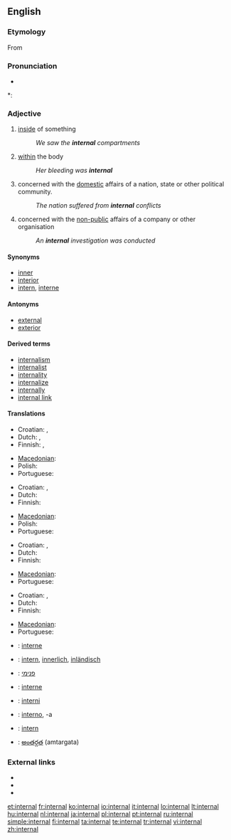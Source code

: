 ==English==

===Etymology===
From {{etyl|la}} {{term|internus|lang=la}} <!-- alternative: as intern + -al[Century 1911] -->

===Pronunciation===
* {{audio|en-us-internal.ogg|Audio (US)}}

*: {{rhymes|ɜː(r)nəl}}

===Adjective===
{{en-adj}}

# [[inside]] of something
#: ''We saw the '''internal''' compartments''
# [[within]] the body
#: ''Her bleeding was '''internal'''''
# concerned with the [[domestic]] affairs of a nation, state or other political community.
#: ''The nation suffered from '''internal''' conflicts''
# concerned with the [[non-public]] affairs of a company or other organisation
#: ''An '''internal''' investigation was conducted''

====Synonyms====
* [[inner]]
* [[interior]]
* [[intern]], [[interne]]

====Antonyms====
* [[external]]
* [[exterior]]

====Derived terms====
* [[internalism]]
* [[internalist]]
* [[internality]]
* [[internalize]]
* [[internally]]
* [[internal link]]

====Translations====
{{trans-top|inside of something}}
* Croatian: {{t-|hr|interni|alt=ȉntērnī}}, {{t-|hr|unutrašnji|alt=ùnutrašnjī}}
* Dutch: {{t+|nl|intern}}, {{t+|nl|inwendig}}
* Finnish: {{t+|fi|sisäinen}}, {{t+|fi|sisä-}}
{{trans-mid}}
* [[Macedonian]]: {{t-|mk|внатрешен|m|tr=vnátrešen|sc=Cyrl|xs=Macedonian}}
* Polish: {{t+|pl|wewnętrzny}}
* Portuguese: {{t+|pt|interno}}
{{trans-bottom}}

{{trans-top|within the body}}
* Croatian: {{t-|hr|interni|alt=ȉntērnī}}, {{t-|hr|unutarnji|alt=ùnutārnjī}}
* Dutch: {{t+|nl|inwendig}}
* Finnish: {{t+|fi|sisäinen}}
{{trans-mid}}
* [[Macedonian]]: {{t-|mk|внатрешен|m|tr=vnátrešen|sc=Cyrl|xs=Macedonian}}
* Polish: {{t+|pl|wewnętrzny}}
* Portuguese: {{t+|pt|interno}}
{{trans-bottom}}

{{trans-top|concerned with the domestic affairs of a nation, state etc.}}
* Croatian: {{t-|hr|interni|alt=ȉntērnī}}, {{t-|hr|unutrašnji|alt=ùnutrašnjī}}
* Dutch: {{t-|nl|binnenlands}}
* Finnish: {{t+|fi|sisäinen}}
{{trans-mid}}
* [[Macedonian]]: {{t-|mk|внатрешен|m|tr=vnátrešen|sc=Cyrl|xs=Macedonian}}
* Portuguese: {{t+|pt|interno}}
{{trans-bottom}}

{{trans-top|concerned with the non-public affairs of a company or other organisation}}
* Croatian: {{t-|hr|interni|alt=ȉntērnī}}, {{t-|hr|unutrašnji|alt=ùnutrašnjī}}
* Dutch: {{t+|nl|intern}}
* Finnish: {{t+|fi|sisäinen}}
{{trans-mid}}
* [[Macedonian]]: {{t|mk|интерен|m|tr=ínteren|sc=Cyrl|xs=Macedonian}}
* Portuguese: {{t+|pt|interno}}
{{trans-bottom}}

{{checktrans-top}}
* {{ttbc|French}}: [[interne]]
* {{ttbc|German}}: [[intern]], [[innerlich]], [[inländisch]]
* {{ttbc|Hebrew}}: [[פנימי]]
* {{ttbc|Interlingua}}: [[interne]]
* {{ttbc|Novial}}: [[interni]]
* {{ttbc|Spanish}}: [[interno]], -a
* {{ttbc|Swedish}}: [[intern]]
* {{ttbc|Telugu}}: [[అంతర్గత]] (amtargata)
{{checktrans-bottom}}

===External links===
* {{R:Webster 1913}}
* {{R:Century 1911}}
* {{R:OneLook}}

[[et:internal]]
[[fr:internal]]
[[ko:internal]]
[[io:internal]]
[[it:internal]]
[[lo:internal]]
[[lt:internal]]
[[hu:internal]]
[[nl:internal]]
[[ja:internal]]
[[pl:internal]]
[[pt:internal]]
[[ru:internal]]
[[simple:internal]]
[[fi:internal]]
[[ta:internal]]
[[te:internal]]
[[tr:internal]]
[[vi:internal]]
[[zh:internal]]